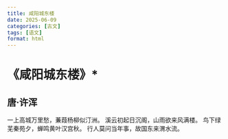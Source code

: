 ```yaml
---
title: 咸阳城东楼
date: 2025-06-09
categories: [古文]
tags: [语文]
format: html
---
```

# 《咸阳城东楼》*
## 唐·许浑
一上高城万里愁，蒹葭杨柳似汀洲。
溪云初起日沉阁，山雨欲来风满楼。
鸟下绿芜秦苑夕，蝉鸣黄叶汉宫秋。
行人莫问当年事，故国东来渭水流。